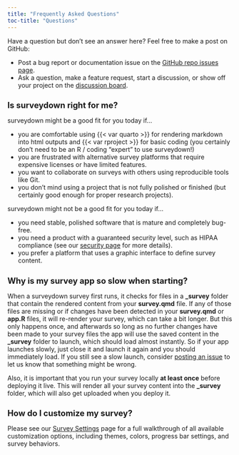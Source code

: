 ```yaml
---
title: "Frequently Asked Questions"
toc-title: "Questions"
---
```


<style>
h2 {
  font-size: 1.3em; 
}
</style>

::: {.callout-note}

Have a question but don't see an answer here? Feel free to make a post on GitHub:

- Post a bug report or documentation issue on the [GitHub repo issues page](https://github.com/surveydown-dev/surveydown/issues).
- Ask a question, make a feature request, start a discussion, or show off your project on the [discussion board](https://github.com/orgs/surveydown-dev/discussions).

:::

## Is surveydown right for me?

surveydown might be a good fit for you today if…

- you are comfortable using {{< var quarto >}} for rendering markdown into html outputs and {{< var rproject >}} for basic coding (you certainly don't need to be an R / coding "expert" to use surveydown!)
- you are frustrated with alternative survey platforms that require expensive licenses or have limited features. 
- you want to collaborate on surveys with others using reproducible tools like Git.
- you don't mind using a project that is not fully polished or finished (but certainly good enough for proper research projects).

surveydown might not be a good fit for you today if…

- you need stable, polished software that is mature and completely bug-free.
- you need a product with a guaranteed security level, such as HIPAA compliance (see our [security page](docs/security.html) for more details).
- you prefer a platform that uses a graphic interface to define survey content.

## Why is my survey app so slow when starting?

When a surveydown survey first runs, it checks for files in a **\_survey** folder that contain the rendered content from your **survey.qmd** file. If any of those files are missing or if changes have been detected in your **survey.qmd** or **app.R** files, it will re-render your survey, which can take a bit longer. But this only happens once, and afterwards so long as no further changes have been made to your survey files the app will use the saved content in the **\_survey** folder to launch, which should load almost instantly. So if your app launches slowly, just close it and launch it again and you should immediately load. If you still see a slow launch, consider [posting an issue](https://github.com/surveydown-dev/surveydown/issues) to let us know that something might be wrong.

Also, it is important that you run your survey locally **at least once** before deploying it live. This will render all your survey content into the **\_survey** folder, which will also get uploaded when you deploy it.

## How do I customize my survey?

Please see our [Survey Settings](/docs/survey-settings.html) page for a full walkthrough of all available customization options, including themes, colors, progress bar settings, and survey behaviors.
